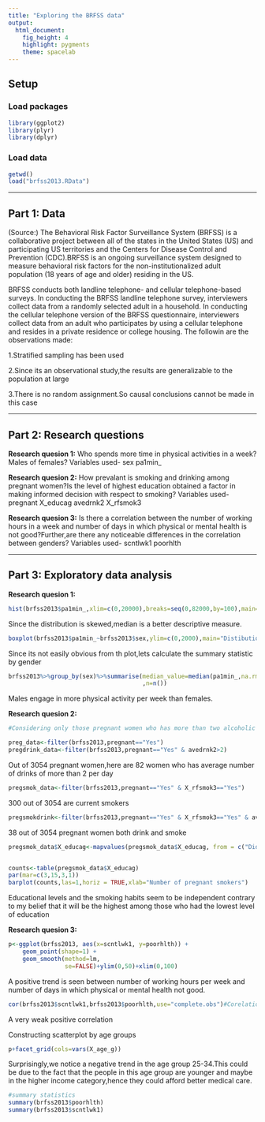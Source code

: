 ---
title: "Exploring the BRFSS data"
output: 
  html_document: 
    fig_height: 4
    highlight: pygments
    theme: spacelab
---

## Setup

### Load packages

```{r load-packages, message = FALSE}
library(ggplot2)
library(plyr)
library(dplyr)

```

### Load data



```{r load-data}
getwd()
load("brfss2013.RData")
```



* * *

## Part 1: Data
(Source:)
The Behavioral Risk Factor Surveillance System (BRFSS) is a collaborative project between all of the states in the United States (US) and participating US territories and the Centers for Disease Control and Prevention (CDC).BRFSS is an ongoing surveillance system designed to measure behavioral risk factors for the non-institutionalized adult population (18 years of age and older) residing in the US. 

BRFSS conducts both landline telephone- and cellular telephone-based surveys. In conducting the BRFSS landline telephone survey, interviewers collect data from a randomly selected adult in a household. In conducting the cellular telephone version of the BRFSS questionnaire, interviewers collect data from an adult who participates by using a cellular telephone and resides in a private residence or college housing.
The followin are the observations made:

1.Stratified sampling has been used

2.Since its an observational study,the results are generalizable to the population at large

3.There is no random assignment.So causal conclusions cannot be made in this case

* * *

## Part 2: Research questions

**Research quesion 1:**
Who spends more time in physical activities in a week?Males of females?
Variables used-
sex
pa1min_

**Research quesion 2:**
How prevalant is smoking and drinking among pregnant women?Is the level of highest education obtained a factor in making informed decision with respect to smoking?
Variables used-
pregnant
X_educag
avedrnk2
X_rfsmok3

**Research quesion 3:**
Is there a correlation between the number of working hours in a week and number of days in which physical or mental health is not good?Further,are there any noticeable differences in the correlation between genders?
Variables used-
scntlwk1
poorhlth

* * *

## Part 3: Exploratory data analysis
**Research quesion 1:**

```{r}
hist(brfss2013$pa1min_,xlim=c(0,20000),breaks=seq(0,82000,by=100),main="Distribution of minutes of physical activity in a week",xlab="Physical activity in minutes")

```

Since the distribution is skewed,median is a better descriptive measure.

```{r}
boxplot(brfss2013$pa1min_~brfss2013$sex,ylim=c(0,2000),main="Distibution of minutes of physical activity in a week by gender")
```

Since its not easily obvious from th plot,lets calculate the summary statistic by gender

```{r}

brfss2013%>%group_by(sex)%>%summarise(median_value=median(pa1min_,na.rm=TRUE)
                                      ,n=n())
```

Males engage in more physical activity per week than females.


**Research quesion 2:**

```{r}

#Considering only those pregnant women who has more than two alcoholic beverages on average in the past 30 days

preg_data<-filter(brfss2013,pregnant=="Yes")
pregdrink_data<-filter(brfss2013,pregnant=="Yes" & avedrnk2>2)
```

Out of 3054 pregnant women,here are 82 women who has average number of drinks of more than 2 per day
```{r}

pregsmok_data<-filter(brfss2013,pregnant=="Yes" & X_rfsmok3=="Yes")
```

300 out of 3054 are current smokers

```{r}
pregsmokdrink<-filter(brfss2013,pregnant=="Yes" & X_rfsmok3=="Yes" & avedrnk2>2)
```

38 out of 3054 pregnant women both drink and smoke

```{r}
pregsmok_data$X_educag<-mapvalues(pregsmok_data$X_educag, from = c("Did not graduate high school", "Graduated high school","Attended college or technical school","Graduated from college or technical school"), to = c("HS not grad", "HS grad","College/tech attend","college/tech grad"))


counts<-table(pregsmok_data$X_educag)
par(mar=c(3,15,3,1))
barplot(counts,las=1,horiz = TRUE,xlab="Number of pregnant smokers")

```


Educational levels and the smoking habits seem to be independent contrary to my belief that it will be the highest among those who had the lowest level of education

**Research quesion 3:**

```{r}
p<-ggplot(brfss2013, aes(x=scntlwk1, y=poorhlth)) +
    geom_point(shape=1) +    
    geom_smooth(method=lm,   
                se=FALSE)+ylim(0,50)+xlim(0,100)
```

A positive trend is seen between number of working hours per week and number of days in which physical or mental health not good.

```{r}

cor(brfss2013$scntlwk1,brfss2013$poorhlth,use="complete.obs")#Corelation
```

A very weak positive correlation


Constructing scatterplot by age groups

```{r}
p+facet_grid(cols=vars(X_age_g))
```

Surprisingly,we notice a negative trend in the age group 25-34.This could be due to the fact that the people in this age group are younger and maybe in the higher income category,hence they could afford better medical care.

```{r}
#summary statistics
summary(brfss2013$poorhlth)
summary(brfss2013$scntlwk1)
```

